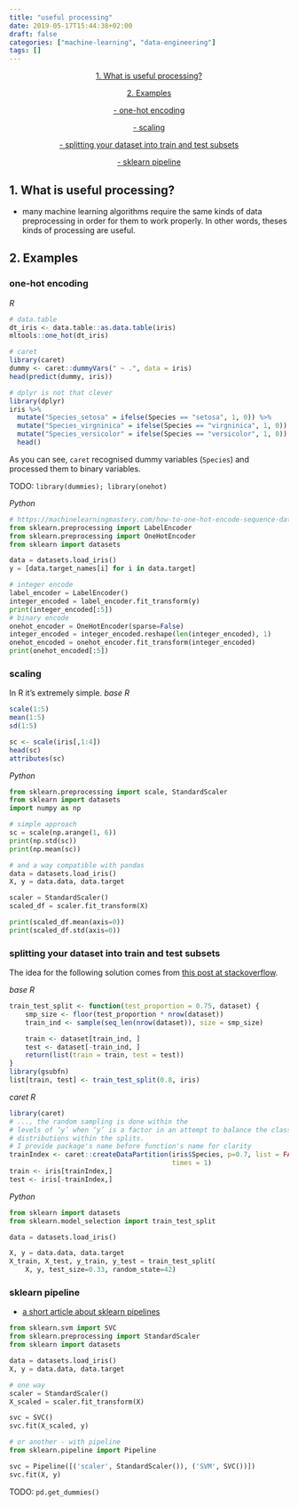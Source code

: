 ```yaml
---
title: "useful processing"
date: 2019-05-17T15:44:38+02:00
draft: false
categories: ["machine-learning", "data-engineering"]
tags: []
---
```


<center>

[1. What is useful processing?](#what)

[2. Examples](#examples)

[- one-hot encoding](#one-hot)

[- scaling](#scaling)

[- splitting your dataset into train and test subsets](#splitting)

[- sklearn pipeline](#pipeline)

</center>

## 1. What is useful processing? {#what}

* many machine learning algorithms require the same kinds of data preprocessing in order for them to work properly. In other words, theses kinds of processing are useful.

## 2. Examples {#examples}

### one-hot encoding {#one-hot}

*R*
```r
# data.table
dt_iris <- data.table::as.data.table(iris)
mltools::one_hot(dt_iris)

# caret
library(caret)
dummy <- caret::dummyVars(" ~ .", data = iris)
head(predict(dummy, iris))

# dplyr is not that clever
library(dplyr)
iris %>%
  mutate("Species_setosa" = ifelse(Species == "setosa", 1, 0)) %>%
  mutate("Species_virgninica" = ifelse(Species == "virgninica", 1, 0)) %>%
  mutate("Species_versicolor" = ifelse(Species == "versicolor", 1, 0)) %>%
  head()
```

As you can see, `caret` recognised dummy variables (`Species`) and processed them to binary variables.

TODO: `library(dummies); library(onehot)`

*Python*
```python
# https://machinelearningmastery.com/how-to-one-hot-encode-sequence-data-in-python/
from sklearn.preprocessing import LabelEncoder
from sklearn.preprocessing import OneHotEncoder
from sklearn import datasets

data = datasets.load_iris()
y = [data.target_names[i] for i in data.target]

# integer encode
label_encoder = LabelEncoder()
integer_encoded = label_encoder.fit_transform(y)
print(integer_encoded[:5])
# binary encode
onehot_encoder = OneHotEncoder(sparse=False)
integer_encoded = integer_encoded.reshape(len(integer_encoded), 1)
onehot_encoded = onehot_encoder.fit_transform(integer_encoded)
print(onehot_encoded[:5])
```

### scaling {#scaling}

In R it's extremely simple.
*base R*
```r
scale(1:5)
mean(1:5)
sd(1:5)

sc <- scale(iris[,1:4])
head(sc)
attributes(sc)
```

*Python*
```python
from sklearn.preprocessing import scale, StandardScaler
from sklearn import datasets
import numpy as np

# simple approach
sc = scale(np.arange(1, 6))
print(np.std(sc))
print(np.mean(sc))

# and a way compatible with pandas
data = datasets.load_iris()
X, y = data.data, data.target

scaler = StandardScaler()
scaled_df = scaler.fit_transform(X)

print(scaled_df.mean(axis=0))
print(scaled_df.std(axis=0))
```

### splitting your dataset into train and test subsets {#splitting}

The idea for the following solution comes from [this post at stackoverflow](https://stackoverflow.com/questions/17200114/how-to-split-data-into-training-testing-sets-using-sample-function).

*base R*
```r
train_test_split <- function(test_proportion = 0.75, dataset) {
    smp_size <- floor(test_proportion * nrow(dataset))
    train_ind <- sample(seq_len(nrow(dataset)), size = smp_size)

    train <- dataset[train_ind, ]
    test <- dataset[-train_ind, ]
    return(list(train = train, test = test))
}
library(gsubfn)
list[train, test] <- train_test_split(0.8, iris)
```

*caret R*
```r
library(caret)
# ..., the random sampling is done within the
# levels of ‘y’ when ‘y’ is a factor in an attempt to balance the class
# distributions within the splits.
# I provide package's name before function's name for clarity
trainIndex <- caret::createDataPartition(iris$Species, p=0.7, list = FALSE, 
                                         times = 1)
train <- iris[trainIndex,]
test <- iris[-trainIndex,]
```

*Python*
```python
from sklearn import datasets
from sklearn.model_selection import train_test_split

data = datasets.load_iris()

X, y = data.data, data.target
X_train, X_test, y_train, y_test = train_test_split(
    X, y, test_size=0.33, random_state=42)
```

### sklearn pipeline {#pipeline}

- [a short article about sklearn pipelines](https://towardsdatascience.com/a-simple-example-of-pipeline-in-machine-learning-with-scikit-learn-e726ffbb6976)

```python
from sklearn.svm import SVC
from sklearn.preprocessing import StandardScaler
from sklearn import datasets

data = datasets.load_iris()
X, y = data.data, data.target

# one way
scaler = StandardScaler()
X_scaled = scaler.fit_transform(X)

svc = SVC()
svc.fit(X_scaled, y)

# or another - with pipeline
from sklearn.pipeline import Pipeline

svc = Pipeline([('scaler', StandardScaler()), ('SVM', SVC())])
svc.fit(X, y)
```


TODO: `pd.get_dummies()`
